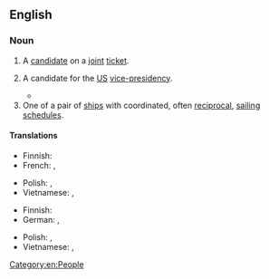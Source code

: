 ==English==
{{wikipedia}}

===Noun===
{{en-noun}}

# {{lb|en|politics}} A [[candidate]] on a [[joint]] [[ticket]].
# {{lb|en|politics}} A candidate for the [[US]] [[vice-presidency]].
#* {{quote-book
|en
|url=https://archive.org/details/isbn_9780312577193/
|year=2011
|last=Carter
|first=Jimmy
|authorlink=Jimmy Carter
|title=White House Diary
|ISBN=978-0-312-57719-3
|LCCN=2010015544
|OCLC=712116640
|page=5
|pageurl=https://archive.org/details/isbn_9780312577193/page/5/
|text=My first decision after being assured of victory was to choose my '''running mate'''. I decided that I needed to compensate for my lack of experience in Washington, and seriously considered Senators John Glenn, Frank Church, Scoop Jackson, Ed Muskie, and Walter Mondale.}}
# One of a pair of [[ship]]s with coordinated, often [[reciprocal]], [[sail]]ing [[schedule]]s.

====Translations====
{{trans-top|candidate on a joint ticket}}
* Finnish: {{t|fi|vaalikumppani}}
* French: {{t+|fr|colistier|m}}, {{t+|fr|colistière|f}}
{{trans-mid}}
* Polish: {{t+|pl|kandydat|m}}, {{t+|pl|kandydatka|f}}
* Vietnamese: {{t|vi|đồng ứng cử viên}}, {{t|vi|phó ứng cử viên}}
{{trans-bottom}}

{{trans-top|candidate for the US vice-presidency}}
* Finnish: {{t|fi|varapresidenttiehdokas}}
* German: {{t|de|Kandidat für die Vizepräsidentschaft|m}}, {{t|de|Kandidatin für die Vizepräsidentschaft|f}}
{{trans-mid}}
* Polish: {{t|pl|[[kandydat]] [[na]] [[wiceprezydent]]a|m}}, {{t|pl|[[kandydatka]] [[na]] [[wiceprezydent]]a|f}}
* Vietnamese: {{t|vi|ứng cử viên phó tổng thống}}, {{t|vi|phó ứng cử viên tổng thống}}
{{trans-bottom}}

{{trans-top|one of a pair of ships with coordinated, often reciprocal, sailing schedules}}
{{trans-mid}}
{{trans-bottom}}

[[Category:en:People]]
